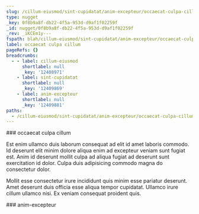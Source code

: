 ```yaml
---
slug: /cillum-eiusmod/sint-cupidatat/anim-excepteur/occaecat-culpa-cillum
type: nugget
_key: 0f8b9a8f-db22-4f5a-953d-d9af1f02259f
_id: nugget/0f8b9a8f-db22-4f5a-953d-d9af1f02259f
_rev: _iKCEm1y---
fspath: blah/cillum-eiusmod/sint-cupidatat/anim-excepteur/occaecat-culpa-cillum.md
label: occaecat culpa cillum
pageRefs: {}
breadcrumbs:
  - - label: cillum-eiusmod
      shortlabel: null
      _key: '12408971'
    - label: sint-cupidatat
      shortlabel: null
      _key: '12409869'
    - label: anim-excepteur
      shortlabel: null
      _key: '12409881'
paths:
  - /cillum-eiusmod/sint-cupidatat/anim-excepteur/occaecat-culpa-cillum
---
```


<NuggetArea>
<Nugget slug="/cillum-eiusmod/sint-cupidatat/anim-excepteur/occaecat-culpa-cillum" type="nugget" _key="0f8b9a8f-db22-4f5a-953d-d9af1f02259f" _id="nugget/0f8b9a8f-db22-4f5a-953d-d9af1f02259f" _rev="_iKCEm1y---" fspath="blah/cillum-eiusmod/sint-cupidatat/anim-excepteur/occaecat-culpa-cillum.md" label="occaecat culpa cillum" paths="/cillum-eiusmod/sint-cupidatat/anim-excepteur/occaecat-culpa-cillum">
<NuggetBody>
### occaecat culpa cillum

Est enim ullamco duis laborum consequat ad elit id amet laboris commodo. Id deserunt elit minim dolore aliqua enim ad excepteur veniam sunt fugiat est. Anim id deserunt mollit culpa ad aliqua fugiat ad deserunt sunt exercitation id dolor. Culpa duis adipisicing commodo magna do consectetur dolor.

Mollit esse consectetur irure incididunt quis minim esse pariatur deserunt. Amet deserunt duis officia esse aliqua tempor cupidatat. Ullamco irure cillum ullamco nisi. Ex veniam consequat proident quis.

</NuggetBody>
<Breadcrumbs>
<Crumbs>
<Crumb _key="12408971" label="cillum-eiusmod" /><Crumb _key="12409869" label="sint-cupidatat" /><Crumb _key="12409881" label="anim-excepteur" />
</Crumbs>
</Breadcrumbs>
</Nugget>

<NuggetsInbound>
</NuggetsInbound>
<NuggetsOutbound>
</NuggetsOutbound>
</NuggetArea>
<PassagesInbound>
<Passage direction="inbound" type="passage" _key="12409881" _id="passage/12409881" _rev="_iKCEm1u--_" label="anim-excepteur" passage="anim-excepteur" fspath="blah/cillum-eiusmod/sint-cupidatat/anim-excepteur" paths="/cillum-eiusmod/sint-cupidatat/anim-excepteur" slug="/cillum-eiusmod/sint-cupidatat/anim-excepteur">
<NuggetBody>
### anim-excepteur

</NuggetBody>
<Breadcrumbs>
<Crumbs>
<Crumb _key="12408971" label="cillum-eiusmod" /><Crumb _key="12409869" label="sint-cupidatat" />
</Crumbs>
</Breadcrumbs>
</Passage>

</PassagesInbound>
<PassagesOutbound>
</PassagesOutbound>